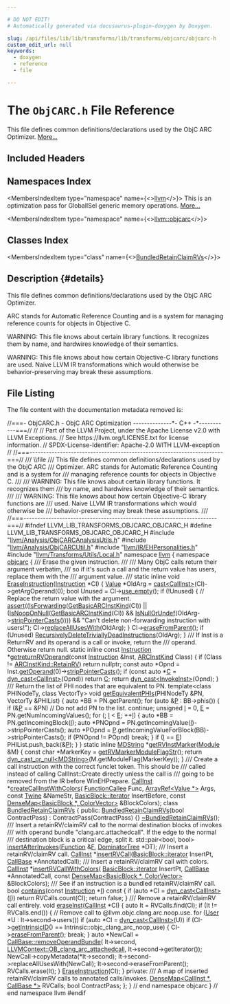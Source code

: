 ```yaml
---

# DO NOT EDIT!
# Automatically generated via docusaurus-plugin-doxygen by Doxygen.

slug: /api/files/lib/lib/transforms/lib/transforms/objcarc/objcarc-h
custom_edit_url: null
keywords:
  - doxygen
  - reference
  - file

---
```





# The `ObjCARC.h` File Reference

<DoxygenPage pluginConfig={pluginConfig}>

This file defines common definitions/declarations used by the ObjC ARC Optimizer. <a href="#details">More...</a>

## Included Headers

<IncludesList>
<IncludesListItem
  filePath="llvm/Analysis/ObjCARCAnalysisUtils.h"
  permalink="/docs/api/files/include/include/llvm/include/llvm/analysis/objcarcanalysisutils-h"
  isLocal="true" />
<IncludesListItem
  filePath="llvm/Analysis/ObjCARCUtil.h"
  permalink="/docs/api/files/include/include/llvm/include/llvm/analysis/objcarcutil-h"
  isLocal="true" />
<IncludesListItem
  filePath="llvm/IR/EHPersonalities.h"
  permalink="/docs/api/files/include/include/llvm/include/llvm/ir/ehpersonalities-h"
  isLocal="true" />
<IncludesListItem
  filePath="llvm/Transforms/Utils/Local.h"
  permalink="/docs/api/files/include/include/llvm/include/llvm/transforms/include/llvm/transforms/utils/local-h"
  isLocal="true" />
</IncludesList>

## Namespaces Index

<MembersIndex>

<MembersIndexItem
  type="namespace"
  name={<><a href="/docs/api/namespaces/llvm">llvm</a></>}>
This is an optimization pass for GlobalISel generic memory operations. <a href="/docs/api/namespaces/llvm/#details">More...</a>
</MembersIndexItem>

<MembersIndexItem
  type="namespace"
  name={<><a href="/docs/api/namespaces/llvm/objcarc">llvm::objcarc</a></>}>
</MembersIndexItem>

</MembersIndex>

## Classes Index

<MembersIndex>

<MembersIndexItem
  type="class"
  name={<><a href="/docs/api/classes/llvm/objcarc/bundledretainclaimrvs">BundledRetainClaimRVs</a></>}>
</MembersIndexItem>

</MembersIndex>

## Description {#details}

This file defines common definitions/declarations used by the ObjC ARC Optimizer.

ARC stands for Automatic Reference Counting and is a system for managing reference counts for objects in Objective C.

WARNING: This file knows about certain library functions. It recognizes them by name, and hardwires knowledge of their semantics.

WARNING: This file knows about how certain Objective-C library functions are used. Naive LLVM IR transformations which would otherwise be behavior-preserving may break these assumptions.

## File Listing

The file content with the documentation metadata removed is:

<ProgramListing>

<Link id="l00001" /><CodeLine lineNumber="1"><span class="doxyHighlightComment">//===- ObjCARC.h - ObjC ARC Optimization --------------&#42;- C++ -&#42;-----------===//</span></CodeLine>
<Link id="l00002" /><CodeLine lineNumber="2"><span class="doxyHighlightComment">//</span></CodeLine>
<Link id="l00003" /><CodeLine lineNumber="3"><span class="doxyHighlightComment">// Part of the LLVM Project, under the Apache License v2.0 with LLVM Exceptions.</span></CodeLine>
<Link id="l00004" /><CodeLine lineNumber="4"><span class="doxyHighlightComment">// See https://llvm.org/LICENSE.txt for license information.</span></CodeLine>
<Link id="l00005" /><CodeLine lineNumber="5"><span class="doxyHighlightComment">// SPDX-License-Identifier: Apache-2.0 WITH LLVM-exception</span></CodeLine>
<Link id="l00006" /><CodeLine lineNumber="6"><span class="doxyHighlightComment">//</span></CodeLine>
<Link id="l00007" /><CodeLine lineNumber="7"><span class="doxyHighlightComment">//===----------------------------------------------------------------------===//</span></CodeLine>
<Link id="l00008" /><CodeLine lineNumber="8"><span class="doxyHighlightComment">/// \\file</span></CodeLine>
<Link id="l00009" /><CodeLine lineNumber="9"><span class="doxyHighlightComment">/// This file defines common definitions/declarations used by the ObjC ARC</span></CodeLine>
<Link id="l00010" /><CodeLine lineNumber="10"><span class="doxyHighlightComment">/// Optimizer. ARC stands for Automatic Reference Counting and is a system for</span></CodeLine>
<Link id="l00011" /><CodeLine lineNumber="11"><span class="doxyHighlightComment">/// managing reference counts for objects in Objective C.</span></CodeLine>
<Link id="l00012" /><CodeLine lineNumber="12"><span class="doxyHighlightComment">///</span></CodeLine>
<Link id="l00013" /><CodeLine lineNumber="13"><span class="doxyHighlightComment">/// WARNING: This file knows about certain library functions. It recognizes them</span></CodeLine>
<Link id="l00014" /><CodeLine lineNumber="14"><span class="doxyHighlightComment">/// by name, and hardwires knowledge of their semantics.</span></CodeLine>
<Link id="l00015" /><CodeLine lineNumber="15"><span class="doxyHighlightComment">///</span></CodeLine>
<Link id="l00016" /><CodeLine lineNumber="16"><span class="doxyHighlightComment">/// WARNING: This file knows about how certain Objective-C library functions are</span></CodeLine>
<Link id="l00017" /><CodeLine lineNumber="17"><span class="doxyHighlightComment">/// used. Naive LLVM IR transformations which would otherwise be</span></CodeLine>
<Link id="l00018" /><CodeLine lineNumber="18"><span class="doxyHighlightComment">/// behavior-preserving may break these assumptions.</span></CodeLine>
<Link id="l00019" /><CodeLine lineNumber="19"><span class="doxyHighlightComment">///</span></CodeLine>
<Link id="l00020" /><CodeLine lineNumber="20"><span class="doxyHighlightComment">//===----------------------------------------------------------------------===//</span></CodeLine>
<Link id="l00021" /><CodeLine lineNumber="21"></CodeLine>
<Link id="l00022" /><CodeLine lineNumber="22"><span class="doxyHighlightPreprocessor">#ifndef LLVM&#95;LIB&#95;TRANSFORMS&#95;OBJCARC&#95;OBJCARC&#95;H</span></CodeLine>
<Link id="l00023" /><CodeLine lineNumber="23"><span class="doxyHighlightPreprocessor">#define LLVM&#95;LIB&#95;TRANSFORMS&#95;OBJCARC&#95;OBJCARC&#95;H</span></CodeLine>
<Link id="l00024" /><CodeLine lineNumber="24"></CodeLine>
<Link id="l00025" /><CodeLine lineNumber="25"><span class="doxyHighlightPreprocessor">#include &quot;<a href="/docs/api/files/include/include/llvm/include/llvm/analysis/objcarcanalysisutils-h">llvm/Analysis/ObjCARCAnalysisUtils.h</a>&quot;</span></CodeLine>
<Link id="l00026" /><CodeLine lineNumber="26"><span class="doxyHighlightPreprocessor">#include &quot;<a href="/docs/api/files/include/include/llvm/include/llvm/analysis/objcarcutil-h">llvm/Analysis/ObjCARCUtil.h</a>&quot;</span></CodeLine>
<Link id="l00027" /><CodeLine lineNumber="27"><span class="doxyHighlightPreprocessor">#include &quot;<a href="/docs/api/files/include/include/llvm/include/llvm/ir/ehpersonalities-h">llvm/IR/EHPersonalities.h</a>&quot;</span></CodeLine>
<Link id="l00028" /><CodeLine lineNumber="28"><span class="doxyHighlightPreprocessor">#include &quot;<a href="/docs/api/files/include/include/llvm/include/llvm/transforms/include/llvm/transforms/utils/local-h">llvm/Transforms/Utils/Local.h</a>&quot;</span></CodeLine>
<Link id="l00029" /><CodeLine lineNumber="29"></CodeLine>
<Link id="l00030" /><CodeLine lineNumber="30"><span class="doxyHighlightKeyword">namespace </span><span class="doxyHighlight"><a href="/docs/api/namespaces/llvm">llvm</a> &#123;</span></CodeLine>
<Link id="l00031" /><CodeLine lineNumber="31"><span class="doxyHighlightKeyword">namespace </span><span class="doxyHighlight"><a href="/docs/api/namespaces/llvm/objcarc">objcarc</a> &#123;</span></CodeLine>
<Link id="l00032" /><CodeLine lineNumber="32"></CodeLine>
<Link id="l00033" /><CodeLine lineNumber="33"><span class="doxyHighlightComment">/// Erase the given instruction.</span></CodeLine>
<Link id="l00034" /><CodeLine lineNumber="34"><span class="doxyHighlightComment">///</span></CodeLine>
<Link id="l00035" /><CodeLine lineNumber="35"><span class="doxyHighlightComment">/// Many ObjC calls return their argument verbatim,</span></CodeLine>
<Link id="l00036" /><CodeLine lineNumber="36"><span class="doxyHighlightComment">/// so if it&#39;s such a call and the return value has users, replace them with the</span></CodeLine>
<Link id="l00037" /><CodeLine lineNumber="37"><span class="doxyHighlightComment">/// argument value.</span></CodeLine>
<Link id="l00038" /><CodeLine lineNumber="38"><span class="doxyHighlightComment">///</span></CodeLine>
<Link id="l00039" /><CodeLine lineNumber="39" lineLink="/docs/api/namespaces/llvm/objcarc/#af4e05bf48a81b884e707efa650560fbf"><span class="doxyHighlightKeyword">static</span><span class="doxyHighlight"> </span><span class="doxyHighlightKeyword">inline</span><span class="doxyHighlight"> </span><span class="doxyHighlightKeywordType">void</span><span class="doxyHighlight"> <a href="/docs/api/namespaces/llvm/objcarc/#af4e05bf48a81b884e707efa650560fbf">EraseInstruction</a>(<a href="/docs/api/classes/llvm/instruction">Instruction</a> &#42;CI) &#123;</span></CodeLine>
<Link id="l00040" /><CodeLine lineNumber="40"><span class="doxyHighlight">  <a href="/docs/api/classes/llvm/value">Value</a> &#42;OldArg = <a href="/docs/api/namespaces/llvm/#ac4fc845f5ed92de63cd4474f128f5fc5">cast&lt;CallInst&gt;</a>(CI)-&gt;getArgOperand(0);</span></CodeLine>
<Link id="l00041" /><CodeLine lineNumber="41"></CodeLine>
<Link id="l00042" /><CodeLine lineNumber="42"><span class="doxyHighlight">  </span><span class="doxyHighlightKeywordType">bool</span><span class="doxyHighlight"> Unused = CI-&gt;<a href="/docs/api/classes/llvm/value/#a9d7de807ebdfe1819df3ff6cb0f16158">use&#95;empty</a>();</span></CodeLine>
<Link id="l00043" /><CodeLine lineNumber="43"></CodeLine>
<Link id="l00044" /><CodeLine lineNumber="44"><span class="doxyHighlight">  </span><span class="doxyHighlightKeywordFlow">if</span><span class="doxyHighlight"> (!Unused) &#123;</span></CodeLine>
<Link id="l00045" /><CodeLine lineNumber="45"><span class="doxyHighlight">    </span><span class="doxyHighlightComment">// Replace the return value with the argument.</span></CodeLine>
<Link id="l00046" /><CodeLine lineNumber="46"><span class="doxyHighlight">    <a href="/docs/api/files/lib/lib/target/lib/target/amdgpu/silowercontrolflow-cpp/#a4868c5d81c5ccc98c47aeab6244346a0">assert</a>((<a href="/docs/api/namespaces/llvm/objcarc/#a7137a432b1d5406783f79dd29fc591fb">IsForwarding</a>(<a href="/docs/api/namespaces/llvm/objcarc/#a86cdbdf3773be3c67bc193b473b75708">GetBasicARCInstKind</a>(CI)) ||</span></CodeLine>
<Link id="l00047" /><CodeLine lineNumber="47"><span class="doxyHighlight">            (<a href="/docs/api/namespaces/llvm/objcarc/#adbe453c6ce7ea8e13eb18939197edeaf">IsNoopOnNull</a>(<a href="/docs/api/namespaces/llvm/objcarc/#a86cdbdf3773be3c67bc193b473b75708">GetBasicARCInstKind</a>(CI)) &amp;&amp;</span></CodeLine>
<Link id="l00048" /><CodeLine lineNumber="48"><span class="doxyHighlight">             <a href="/docs/api/namespaces/llvm/objcarc/#a4097309046dda09214babc993d35c679">IsNullOrUndef</a>(OldArg-&gt;<a href="/docs/api/classes/llvm/value/#a966eb231e7d4e572874d2cb49b18faea">stripPointerCasts</a>()))) &amp;&amp;</span></CodeLine>
<Link id="l00049" /><CodeLine lineNumber="49"><span class="doxyHighlight">           </span><span class="doxyHighlightStringLiteral">&quot;Can&#39;t delete non-forwarding instruction with users!&quot;</span><span class="doxyHighlight">);</span></CodeLine>
<Link id="l00050" /><CodeLine lineNumber="50"><span class="doxyHighlight">    CI-&gt;<a href="/docs/api/classes/llvm/value/#a3ab5fc45117b450e8bb04e564cb6e5f2">replaceAllUsesWith</a>(OldArg);</span></CodeLine>
<Link id="l00051" /><CodeLine lineNumber="51"><span class="doxyHighlight">  &#125;</span></CodeLine>
<Link id="l00052" /><CodeLine lineNumber="52"></CodeLine>
<Link id="l00053" /><CodeLine lineNumber="53"><span class="doxyHighlight">  CI-&gt;<a href="/docs/api/classes/llvm/instruction/#a601ee49a4c4e0babf29bd1cf09036570">eraseFromParent</a>();</span></CodeLine>
<Link id="l00054" /><CodeLine lineNumber="54"></CodeLine>
<Link id="l00055" /><CodeLine lineNumber="55"><span class="doxyHighlight">  </span><span class="doxyHighlightKeywordFlow">if</span><span class="doxyHighlight"> (Unused)</span></CodeLine>
<Link id="l00056" /><CodeLine lineNumber="56"><span class="doxyHighlight">    <a href="/docs/api/namespaces/llvm/#a1106b8a15061e8494873e10bb8a364e5">RecursivelyDeleteTriviallyDeadInstructions</a>(OldArg);</span></CodeLine>
<Link id="l00057" /><CodeLine lineNumber="57"><span class="doxyHighlight">&#125;</span></CodeLine>
<Link id="l00058" /><CodeLine lineNumber="58"></CodeLine>
<Link id="l00059" /><CodeLine lineNumber="59"><span class="doxyHighlightComment">/// If Inst is a ReturnRV and its operand is a call or invoke, return the</span></CodeLine>
<Link id="l00060" /><CodeLine lineNumber="60"><span class="doxyHighlightComment">/// operand. Otherwise return null.</span></CodeLine>
<Link id="l00061" /><CodeLine lineNumber="61" lineLink="/docs/api/namespaces/llvm/objcarc/#a14c7178bc4d56dc8482dbb51fa6979b8"><span class="doxyHighlightKeyword">static</span><span class="doxyHighlight"> </span><span class="doxyHighlightKeyword">inline</span><span class="doxyHighlight"> </span><span class="doxyHighlightKeyword">const</span><span class="doxyHighlight"> <a href="/docs/api/classes/llvm/instruction">Instruction</a> &#42;<a href="/docs/api/namespaces/llvm/objcarc/#a14c7178bc4d56dc8482dbb51fa6979b8">getreturnRVOperand</a>(</span><span class="doxyHighlightKeyword">const</span><span class="doxyHighlight"> <a href="/docs/api/classes/llvm/instruction">Instruction</a> &amp;Inst,</span></CodeLine>
<Link id="l00062" /><CodeLine lineNumber="62"><span class="doxyHighlight">                                                    <a href="/docs/api/namespaces/llvm/objcarc/#a494b44abeacdfac8bb26d3203571d1c2">ARCInstKind</a> Class) &#123;</span></CodeLine>
<Link id="l00063" /><CodeLine lineNumber="63"><span class="doxyHighlight">  </span><span class="doxyHighlightKeywordFlow">if</span><span class="doxyHighlight"> (Class != <a href="/docs/api/namespaces/llvm/objcarc/#a494b44abeacdfac8bb26d3203571d1c2aa1226b5450384ce6ea5ed47c317303ee">ARCInstKind::RetainRV</a>)</span></CodeLine>
<Link id="l00064" /><CodeLine lineNumber="64"><span class="doxyHighlight">    </span><span class="doxyHighlightKeywordFlow">return</span><span class="doxyHighlight"> </span><span class="doxyHighlightKeyword">nullptr</span><span class="doxyHighlight">;</span></CodeLine>
<Link id="l00065" /><CodeLine lineNumber="65"></CodeLine>
<Link id="l00066" /><CodeLine lineNumber="66"><span class="doxyHighlight">  </span><span class="doxyHighlightKeyword">const</span><span class="doxyHighlight"> </span><span class="doxyHighlightKeyword">auto</span><span class="doxyHighlight"> &#42;Opnd = Inst.<a href="/docs/api/classes/llvm/user/#aa0a2cb1582d1cec317bd205085469ca1">getOperand</a>(0)-&gt;<a href="/docs/api/classes/llvm/value/#a966eb231e7d4e572874d2cb49b18faea">stripPointerCasts</a>();</span></CodeLine>
<Link id="l00067" /><CodeLine lineNumber="67"><span class="doxyHighlight">  </span><span class="doxyHighlightKeywordFlow">if</span><span class="doxyHighlight"> (</span><span class="doxyHighlightKeyword">const</span><span class="doxyHighlight"> </span><span class="doxyHighlightKeyword">auto</span><span class="doxyHighlight"> &#42;<a href="/docs/api/namespaces/llvm/callingconv/#ac6aa1387c4375260e2468eb5a77fdb4cafd841a49aec1539bc88abc8ff9e170fb">C</a> = <a href="/docs/api/namespaces/llvm/#a22eeee01734061ac1b31ccd994c49eef">dyn&#95;cast&lt;CallInst&gt;</a>(Opnd))</span></CodeLine>
<Link id="l00068" /><CodeLine lineNumber="68"><span class="doxyHighlight">    </span><span class="doxyHighlightKeywordFlow">return</span><span class="doxyHighlight"> <a href="/docs/api/namespaces/llvm/callingconv/#ac6aa1387c4375260e2468eb5a77fdb4cafd841a49aec1539bc88abc8ff9e170fb">C</a>;</span></CodeLine>
<Link id="l00069" /><CodeLine lineNumber="69"><span class="doxyHighlight">  </span><span class="doxyHighlightKeywordFlow">return</span><span class="doxyHighlight"> <a href="/docs/api/namespaces/llvm/#a22eeee01734061ac1b31ccd994c49eef">dyn&#95;cast&lt;InvokeInst&gt;</a>(Opnd);</span></CodeLine>
<Link id="l00070" /><CodeLine lineNumber="70"><span class="doxyHighlight">&#125;</span></CodeLine>
<Link id="l00071" /><CodeLine lineNumber="71"></CodeLine>
<Link id="l00072" /><CodeLine lineNumber="72"><span class="doxyHighlightComment">/// Return the list of PHI nodes that are equivalent to PN.</span></CodeLine>
<Link id="l00073" /><CodeLine lineNumber="73"><span class="doxyHighlightKeyword">template</span><span class="doxyHighlight">&lt;</span><span class="doxyHighlightKeyword">class</span><span class="doxyHighlight"> PHINodeTy, </span><span class="doxyHighlightKeyword">class</span><span class="doxyHighlight"> VectorTy&gt;</span></CodeLine>
<Link id="l00074" /><CodeLine lineNumber="74" lineLink="/docs/api/namespaces/llvm/objcarc/#a7110df32902106ee880a19371b45d763"><span class="doxyHighlightKeywordType">void</span><span class="doxyHighlight"> <a href="/docs/api/namespaces/llvm/objcarc/#a7110df32902106ee880a19371b45d763">getEquivalentPHIs</a>(PHINodeTy &amp;PN, VectorTy &amp;PHIList) &#123;</span></CodeLine>
<Link id="l00075" /><CodeLine lineNumber="75"><span class="doxyHighlight">  </span><span class="doxyHighlightKeyword">auto</span><span class="doxyHighlight"> &#42;BB = PN.getParent();</span></CodeLine>
<Link id="l00076" /><CodeLine lineNumber="76"><span class="doxyHighlight">  </span><span class="doxyHighlightKeywordFlow">for</span><span class="doxyHighlight"> (</span><span class="doxyHighlightKeyword">auto</span><span class="doxyHighlight"> &amp;<a href="/docs/api/files/lib/lib/option/option-cpp/#a04665169063c8ca1f2ea96c27fc7c2b2">P</a> : BB-&gt;phis()) &#123;</span></CodeLine>
<Link id="l00077" /><CodeLine lineNumber="77"><span class="doxyHighlight">    </span><span class="doxyHighlightKeywordFlow">if</span><span class="doxyHighlight"> (&amp;<a href="/docs/api/files/lib/lib/option/option-cpp/#a04665169063c8ca1f2ea96c27fc7c2b2">P</a> == &amp;PN) </span><span class="doxyHighlightComment">// Do not add PN to the list.</span></CodeLine>
<Link id="l00078" /><CodeLine lineNumber="78"><span class="doxyHighlight">      </span><span class="doxyHighlightKeywordFlow">continue</span><span class="doxyHighlight">;</span></CodeLine>
<Link id="l00079" /><CodeLine lineNumber="79"><span class="doxyHighlight">    </span><span class="doxyHighlightKeywordType">unsigned</span><span class="doxyHighlight"> <a href="/docs/api/files/lib/lib/support/md5-cpp/#ac0eafdc9ee161b71e7af98af736952fd">I</a> = 0, <a href="/docs/api/files/lib/lib/ir/builtingcs-cpp/#abb2b3a60ccc38a28239e19a1646e0c8a">E</a> = PN.getNumIncomingValues();</span></CodeLine>
<Link id="l00080" /><CodeLine lineNumber="80"><span class="doxyHighlight">    </span><span class="doxyHighlightKeywordFlow">for</span><span class="doxyHighlight"> (; <a href="/docs/api/files/lib/lib/support/md5-cpp/#ac0eafdc9ee161b71e7af98af736952fd">I</a> &lt; <a href="/docs/api/files/lib/lib/ir/builtingcs-cpp/#abb2b3a60ccc38a28239e19a1646e0c8a">E</a>; ++<a href="/docs/api/files/lib/lib/support/md5-cpp/#ac0eafdc9ee161b71e7af98af736952fd">I</a>) &#123;</span></CodeLine>
<Link id="l00081" /><CodeLine lineNumber="81"><span class="doxyHighlight">      </span><span class="doxyHighlightKeyword">auto</span><span class="doxyHighlight"> &#42;BB = PN.getIncomingBlock(<a href="/docs/api/files/lib/lib/support/md5-cpp/#ac0eafdc9ee161b71e7af98af736952fd">I</a>);</span></CodeLine>
<Link id="l00082" /><CodeLine lineNumber="82"><span class="doxyHighlight">      </span><span class="doxyHighlightKeyword">auto</span><span class="doxyHighlight"> &#42;PNOpnd = PN.getIncomingValue(<a href="/docs/api/files/lib/lib/support/md5-cpp/#ac0eafdc9ee161b71e7af98af736952fd">I</a>)-&gt;stripPointerCasts();</span></CodeLine>
<Link id="l00083" /><CodeLine lineNumber="83"><span class="doxyHighlight">      </span><span class="doxyHighlightKeyword">auto</span><span class="doxyHighlight"> &#42;POpnd = <a href="/docs/api/files/lib/lib/option/option-cpp/#a04665169063c8ca1f2ea96c27fc7c2b2">P</a>.getIncomingValueForBlock(BB)-&gt;stripPointerCasts();</span></CodeLine>
<Link id="l00084" /><CodeLine lineNumber="84"><span class="doxyHighlight">      </span><span class="doxyHighlightKeywordFlow">if</span><span class="doxyHighlight"> (PNOpnd != POpnd)</span></CodeLine>
<Link id="l00085" /><CodeLine lineNumber="85"><span class="doxyHighlight">        </span><span class="doxyHighlightKeywordFlow">break</span><span class="doxyHighlight">;</span></CodeLine>
<Link id="l00086" /><CodeLine lineNumber="86"><span class="doxyHighlight">    &#125;</span></CodeLine>
<Link id="l00087" /><CodeLine lineNumber="87"><span class="doxyHighlight">    </span><span class="doxyHighlightKeywordFlow">if</span><span class="doxyHighlight"> (<a href="/docs/api/files/lib/lib/support/md5-cpp/#ac0eafdc9ee161b71e7af98af736952fd">I</a> == <a href="/docs/api/files/lib/lib/ir/builtingcs-cpp/#abb2b3a60ccc38a28239e19a1646e0c8a">E</a>)</span></CodeLine>
<Link id="l00088" /><CodeLine lineNumber="88"><span class="doxyHighlight">      PHIList.push&#95;back(&amp;<a href="/docs/api/files/lib/lib/option/option-cpp/#a04665169063c8ca1f2ea96c27fc7c2b2">P</a>);</span></CodeLine>
<Link id="l00089" /><CodeLine lineNumber="89"><span class="doxyHighlight">  &#125;</span></CodeLine>
<Link id="l00090" /><CodeLine lineNumber="90"><span class="doxyHighlight">&#125;</span></CodeLine>
<Link id="l00091" /><CodeLine lineNumber="91"></CodeLine>
<Link id="l00092" /><CodeLine lineNumber="92" lineLink="/docs/api/namespaces/llvm/objcarc/#ae66979a0bd797acd1ecb566a721fd73a"><span class="doxyHighlightKeyword">static</span><span class="doxyHighlight"> </span><span class="doxyHighlightKeyword">inline</span><span class="doxyHighlight"> <a href="/docs/api/classes/llvm/mdstring">MDString</a> &#42;<a href="/docs/api/namespaces/llvm/objcarc/#ae66979a0bd797acd1ecb566a721fd73a">getRVInstMarker</a>(<a href="/docs/api/classes/llvm/module">Module</a> &amp;M) &#123;</span></CodeLine>
<Link id="l00093" /><CodeLine lineNumber="93"><span class="doxyHighlight">  </span><span class="doxyHighlightKeyword">const</span><span class="doxyHighlight"> </span><span class="doxyHighlightKeywordType">char</span><span class="doxyHighlight"> &#42;MarkerKey = <a href="/docs/api/namespaces/llvm/objcarc/#a1e9ac802c217b6e01d1ae6695ee0a27f">getRVMarkerModuleFlagStr</a>();</span></CodeLine>
<Link id="l00094" /><CodeLine lineNumber="94"><span class="doxyHighlight">  </span><span class="doxyHighlightKeywordFlow">return</span><span class="doxyHighlight"> <a href="/docs/api/namespaces/llvm/#a5f6182886dc2f96c204299e92c1565d5">dyn&#95;cast&#95;or&#95;null&lt;MDString&gt;</a>(M.getModuleFlag(MarkerKey));</span></CodeLine>
<Link id="l00095" /><CodeLine lineNumber="95"><span class="doxyHighlight">&#125;</span></CodeLine>
<Link id="l00096" /><CodeLine lineNumber="96"></CodeLine>
<Link id="l00097" /><CodeLine lineNumber="97"><span class="doxyHighlightComment">/// Create a call instruction with the correct funclet token. This should be</span></CodeLine>
<Link id="l00098" /><CodeLine lineNumber="98"><span class="doxyHighlightComment">/// called instead of calling CallInst::Create directly unless the call is</span></CodeLine>
<Link id="l00099" /><CodeLine lineNumber="99"><span class="doxyHighlightComment">/// going to be removed from the IR before WinEHPrepare.</span></CodeLine>
<Link id="l00100" /><CodeLine lineNumber="100"><span class="doxyHighlight"><a href="/docs/api/classes/llvm/callinst">CallInst</a> &#42;<a href="/docs/api/namespaces/llvm/objcarc/#a6be998a03774a37c14d7077897b53bc9">createCallInstWithColors</a>(</span></CodeLine>
<Link id="l00101" /><CodeLine lineNumber="101"><span class="doxyHighlight">    <a href="/docs/api/classes/llvm/functioncallee">FunctionCallee</a> Func, <a href="/docs/api/classes/llvm/arrayref">ArrayRef&lt;Value &#42;&gt;</a> Args, </span><span class="doxyHighlightKeyword">const</span><span class="doxyHighlight"> <a href="/docs/api/classes/llvm/twine">Twine</a> &amp;NameStr,</span></CodeLine>
<Link id="l00102" /><CodeLine lineNumber="102"><span class="doxyHighlight">    <a href="/docs/api/classes/llvm/basicblock/#a98c0a84a5dfa8bce341c829709f171e5">BasicBlock::iterator</a> InsertBefore,</span></CodeLine>
<Link id="l00103" /><CodeLine lineNumber="103"><span class="doxyHighlight">    </span><span class="doxyHighlightKeyword">const</span><span class="doxyHighlight"> <a href="/docs/api/classes/llvm/densemap">DenseMap&lt;BasicBlock &#42;, ColorVector&gt;</a> &amp;BlockColors);</span></CodeLine>
<Link id="l00104" /><CodeLine lineNumber="104"></CodeLine>
<Link id="l00105" /><CodeLine lineNumber="105" lineLink="/docs/api/classes/llvm/objcarc/bundledretainclaimrvs"><span class="doxyHighlightKeyword">class </span><span class="doxyHighlight"><a href="/docs/api/classes/llvm/objcarc/bundledretainclaimrvs/#adbd129bf38f210aa4cd4fd8f88a2c6ff">BundledRetainClaimRVs</a> &#123;</span></CodeLine>
<Link id="l00106" /><CodeLine lineNumber="106"><span class="doxyHighlightKeyword">public</span><span class="doxyHighlight">:</span></CodeLine>
<Link id="l00107" /><CodeLine lineNumber="107" lineLink="/docs/api/classes/llvm/objcarc/bundledretainclaimrvs/#adbd129bf38f210aa4cd4fd8f88a2c6ff"><span class="doxyHighlight">  <a href="/docs/api/classes/llvm/objcarc/bundledretainclaimrvs/#adbd129bf38f210aa4cd4fd8f88a2c6ff">BundledRetainClaimRVs</a>(</span><span class="doxyHighlightKeywordType">bool</span><span class="doxyHighlight"> ContractPass) : ContractPass(ContractPass) &#123;&#125;</span></CodeLine>
<Link id="l00108" /><CodeLine lineNumber="108"><span class="doxyHighlight">  <a href="/docs/api/classes/llvm/objcarc/bundledretainclaimrvs/#af0f65b06080f99f68ed35a34fd759cf2">~BundledRetainClaimRVs</a>();</span></CodeLine>
<Link id="l00109" /><CodeLine lineNumber="109"></CodeLine>
<Link id="l00110" /><CodeLine lineNumber="110"><span class="doxyHighlightComment">  /// Insert a retainRV/claimRV call to the normal destination blocks of invokes</span></CodeLine>
<Link id="l00111" /><CodeLine lineNumber="111"><span class="doxyHighlightComment">  /// with operand bundle &quot;clang.arc.attachedcall&quot;. If the edge to the normal</span></CodeLine>
<Link id="l00112" /><CodeLine lineNumber="112"><span class="doxyHighlightComment">  /// destination block is a critical edge, split it.</span></CodeLine>
<Link id="l00113" /><CodeLine lineNumber="113"><span class="doxyHighlight">  std::pair&lt;bool, bool&gt; <a href="/docs/api/classes/llvm/objcarc/bundledretainclaimrvs/#a8fdb3ab3875b4306157d47d84e972405">insertAfterInvokes</a>(<a href="/docs/api/classes/llvm/function">Function</a> &amp;<a href="/docs/api/files/lib/lib/support/md5-cpp/#a96d73bbd7af15cb1fc38c3f4a3bd82e9">F</a>, <a href="/docs/api/classes/llvm/dominatortree">DominatorTree</a> &#42;DT);</span></CodeLine>
<Link id="l00114" /><CodeLine lineNumber="114"></CodeLine>
<Link id="l00115" /><CodeLine lineNumber="115"><span class="doxyHighlightComment">  /// Insert a retainRV/claimRV call.</span></CodeLine>
<Link id="l00116" /><CodeLine lineNumber="116"><span class="doxyHighlight">  <a href="/docs/api/classes/llvm/callinst">CallInst</a> &#42;<a href="/docs/api/classes/llvm/objcarc/bundledretainclaimrvs/#ac38ccd8095fd94c6ed2cd2bd5b52082a">insertRVCall</a>(<a href="/docs/api/classes/llvm/basicblock/#a98c0a84a5dfa8bce341c829709f171e5">BasicBlock::iterator</a> InsertPt,</span></CodeLine>
<Link id="l00117" /><CodeLine lineNumber="117"><span class="doxyHighlight">                         <a href="/docs/api/classes/llvm/callbase">CallBase</a> &#42;AnnotatedCall);</span></CodeLine>
<Link id="l00118" /><CodeLine lineNumber="118"></CodeLine>
<Link id="l00119" /><CodeLine lineNumber="119"><span class="doxyHighlightComment">  /// Insert a retainRV/claimRV call with colors.</span></CodeLine>
<Link id="l00120" /><CodeLine lineNumber="120"><span class="doxyHighlight">  <a href="/docs/api/classes/llvm/callinst">CallInst</a> &#42;<a href="/docs/api/classes/llvm/objcarc/bundledretainclaimrvs/#af05a8bebb48f20e6824a961af831314c">insertRVCallWithColors</a>(</span></CodeLine>
<Link id="l00121" /><CodeLine lineNumber="121"><span class="doxyHighlight">      <a href="/docs/api/classes/llvm/basicblock/#a98c0a84a5dfa8bce341c829709f171e5">BasicBlock::iterator</a> InsertPt, <a href="/docs/api/classes/llvm/callbase">CallBase</a> &#42;AnnotatedCall,</span></CodeLine>
<Link id="l00122" /><CodeLine lineNumber="122"><span class="doxyHighlight">      </span><span class="doxyHighlightKeyword">const</span><span class="doxyHighlight"> <a href="/docs/api/classes/llvm/densemap">DenseMap&lt;BasicBlock &#42;, ColorVector&gt;</a> &amp;BlockColors);</span></CodeLine>
<Link id="l00123" /><CodeLine lineNumber="123"></CodeLine>
<Link id="l00124" /><CodeLine lineNumber="124"><span class="doxyHighlightComment">  /// See if an instruction is a bundled retainRV/claimRV call.</span></CodeLine>
<Link id="l00125" /><CodeLine lineNumber="125" lineLink="/docs/api/classes/llvm/objcarc/bundledretainclaimrvs/#a2a3a24ed0274c01b34ef418b446bbfd8"><span class="doxyHighlight">  </span><span class="doxyHighlightKeywordType">bool</span><span class="doxyHighlight"> <a href="/docs/api/classes/llvm/objcarc/bundledretainclaimrvs/#a2a3a24ed0274c01b34ef418b446bbfd8">contains</a>(</span><span class="doxyHighlightKeyword">const</span><span class="doxyHighlight"> <a href="/docs/api/classes/llvm/instruction">Instruction</a> &#42;<a href="/docs/api/files/lib/lib/support/md5-cpp/#ac0eafdc9ee161b71e7af98af736952fd">I</a>)</span><span class="doxyHighlightKeyword"> const </span><span class="doxyHighlight">&#123;</span></CodeLine>
<Link id="l00126" /><CodeLine lineNumber="126"><span class="doxyHighlight">    </span><span class="doxyHighlightKeywordFlow">if</span><span class="doxyHighlight"> (</span><span class="doxyHighlightKeyword">auto</span><span class="doxyHighlight"> &#42;CI = <a href="/docs/api/namespaces/llvm/#a22eeee01734061ac1b31ccd994c49eef">dyn&#95;cast&lt;CallInst&gt;</a>(<a href="/docs/api/files/lib/lib/support/md5-cpp/#ac0eafdc9ee161b71e7af98af736952fd">I</a>))</span></CodeLine>
<Link id="l00127" /><CodeLine lineNumber="127"><span class="doxyHighlight">      </span><span class="doxyHighlightKeywordFlow">return</span><span class="doxyHighlight"> RVCalls.count(CI);</span></CodeLine>
<Link id="l00128" /><CodeLine lineNumber="128"><span class="doxyHighlight">    </span><span class="doxyHighlightKeywordFlow">return</span><span class="doxyHighlight"> </span><span class="doxyHighlightKeyword">false</span><span class="doxyHighlight">;</span></CodeLine>
<Link id="l00129" /><CodeLine lineNumber="129"><span class="doxyHighlight">  &#125;</span></CodeLine>
<Link id="l00130" /><CodeLine lineNumber="130"></CodeLine>
<Link id="l00131" /><CodeLine lineNumber="131"><span class="doxyHighlightComment">  /// Remove a retainRV/claimRV call entirely.</span></CodeLine>
<Link id="l00132" /><CodeLine lineNumber="132" lineLink="/docs/api/classes/llvm/objcarc/bundledretainclaimrvs/#ad32a933965ba0059ff2a3a322cc8b40b"><span class="doxyHighlight">  </span><span class="doxyHighlightKeywordType">void</span><span class="doxyHighlight"> <a href="/docs/api/classes/llvm/objcarc/bundledretainclaimrvs/#ad32a933965ba0059ff2a3a322cc8b40b">eraseInst</a>(<a href="/docs/api/classes/llvm/callinst">CallInst</a> &#42;CI) &#123;</span></CodeLine>
<Link id="l00133" /><CodeLine lineNumber="133"><span class="doxyHighlight">    </span><span class="doxyHighlightKeyword">auto</span><span class="doxyHighlight"> It = RVCalls.find(CI);</span></CodeLine>
<Link id="l00134" /><CodeLine lineNumber="134"><span class="doxyHighlight">    </span><span class="doxyHighlightKeywordFlow">if</span><span class="doxyHighlight"> (It != RVCalls.end()) &#123;</span></CodeLine>
<Link id="l00135" /><CodeLine lineNumber="135"><span class="doxyHighlight">      </span><span class="doxyHighlightComment">// Remove call to @llvm.objc.clang.arc.noop.use.</span></CodeLine>
<Link id="l00136" /><CodeLine lineNumber="136"><span class="doxyHighlight">      </span><span class="doxyHighlightKeywordFlow">for</span><span class="doxyHighlight"> (<a href="/docs/api/namespaces/llvm/objcarc/#a494b44abeacdfac8bb26d3203571d1c2a8f9bfe9d1345237cb3b2b205864da075">User</a> &#42;U : It-&gt;second-&gt;users())</span></CodeLine>
<Link id="l00137" /><CodeLine lineNumber="137"><span class="doxyHighlight">        </span><span class="doxyHighlightKeywordFlow">if</span><span class="doxyHighlight"> (</span><span class="doxyHighlightKeyword">auto</span><span class="doxyHighlight"> &#42;CI = <a href="/docs/api/namespaces/llvm/#a22eeee01734061ac1b31ccd994c49eef">dyn&#95;cast&lt;CallInst&gt;</a>(U))</span></CodeLine>
<Link id="l00138" /><CodeLine lineNumber="138"><span class="doxyHighlight">          </span><span class="doxyHighlightKeywordFlow">if</span><span class="doxyHighlight"> (CI-&gt;<a href="/docs/api/classes/llvm/callbase/#ac62778065b99372cc62cf994b967e7e8">getIntrinsicID</a>() == Intrinsic::objc&#95;clang&#95;arc&#95;noop&#95;use) &#123;</span></CodeLine>
<Link id="l00139" /><CodeLine lineNumber="139"><span class="doxyHighlight">            CI-&gt;<a href="/docs/api/classes/llvm/instruction/#a601ee49a4c4e0babf29bd1cf09036570">eraseFromParent</a>();</span></CodeLine>
<Link id="l00140" /><CodeLine lineNumber="140"><span class="doxyHighlight">            </span><span class="doxyHighlightKeywordFlow">break</span><span class="doxyHighlight">;</span></CodeLine>
<Link id="l00141" /><CodeLine lineNumber="141"><span class="doxyHighlight">          &#125;</span></CodeLine>
<Link id="l00142" /><CodeLine lineNumber="142"></CodeLine>
<Link id="l00143" /><CodeLine lineNumber="143"><span class="doxyHighlight">      </span><span class="doxyHighlightKeyword">auto</span><span class="doxyHighlight"> &#42;NewCall = <a href="/docs/api/classes/llvm/callbase/#ad82786d29c116d0bf5131f654d51e681">CallBase::removeOperandBundle</a>(</span></CodeLine>
<Link id="l00144" /><CodeLine lineNumber="144"><span class="doxyHighlight">          It-&gt;second, <a href="/docs/api/classes/llvm/llvmcontext/#a44d727ac5fccf852bfb2bae3e06adc9ca6c03d5e52bbdefc8c392e3ed77c7d6a1">LLVMContext::OB&#95;clang&#95;arc&#95;attachedcall</a>,</span></CodeLine>
<Link id="l00145" /><CodeLine lineNumber="145"><span class="doxyHighlight">          It-&gt;second-&gt;getIterator());</span></CodeLine>
<Link id="l00146" /><CodeLine lineNumber="146"><span class="doxyHighlight">      NewCall-&gt;copyMetadata(&#42;It-&gt;second);</span></CodeLine>
<Link id="l00147" /><CodeLine lineNumber="147"><span class="doxyHighlight">      It-&gt;second-&gt;replaceAllUsesWith(NewCall);</span></CodeLine>
<Link id="l00148" /><CodeLine lineNumber="148"><span class="doxyHighlight">      It-&gt;second-&gt;eraseFromParent();</span></CodeLine>
<Link id="l00149" /><CodeLine lineNumber="149"><span class="doxyHighlight">      RVCalls.erase(It);</span></CodeLine>
<Link id="l00150" /><CodeLine lineNumber="150"><span class="doxyHighlight">    &#125;</span></CodeLine>
<Link id="l00151" /><CodeLine lineNumber="151"><span class="doxyHighlight">    <a href="/docs/api/namespaces/llvm/objcarc/#af4e05bf48a81b884e707efa650560fbf">EraseInstruction</a>(CI);</span></CodeLine>
<Link id="l00152" /><CodeLine lineNumber="152"><span class="doxyHighlight">  &#125;</span></CodeLine>
<Link id="l00153" /><CodeLine lineNumber="153"></CodeLine>
<Link id="l00154" /><CodeLine lineNumber="154"><span class="doxyHighlightKeyword">private</span><span class="doxyHighlight">:</span></CodeLine>
<Link id="l00155" /><CodeLine lineNumber="155"><span class="doxyHighlightComment">  /// A map of inserted retainRV/claimRV calls to annotated calls/invokes.</span></CodeLine>
<Link id="l00156" /><CodeLine lineNumber="156"><span class="doxyHighlight">  <a href="/docs/api/classes/llvm/densemap">DenseMap&lt;CallInst &#42;, CallBase &#42;&gt;</a> RVCalls;</span></CodeLine>
<Link id="l00157" /><CodeLine lineNumber="157"></CodeLine>
<Link id="l00158" /><CodeLine lineNumber="158"><span class="doxyHighlight">  </span><span class="doxyHighlightKeywordType">bool</span><span class="doxyHighlight"> ContractPass;</span></CodeLine>
<Link id="l00159" /><CodeLine lineNumber="159"><span class="doxyHighlight">&#125;;</span></CodeLine>
<Link id="l00160" /><CodeLine lineNumber="160"></CodeLine>
<Link id="l00161" /><CodeLine lineNumber="161"><span class="doxyHighlight">&#125; </span><span class="doxyHighlightComment">// end namespace objcarc</span></CodeLine>
<Link id="l00162" /><CodeLine lineNumber="162"><span class="doxyHighlight">&#125; </span><span class="doxyHighlightComment">// end namespace llvm</span></CodeLine>
<Link id="l00163" /><CodeLine lineNumber="163"></CodeLine>
<Link id="l00164" /><CodeLine lineNumber="164"><span class="doxyHighlightPreprocessor">#endif</span></CodeLine>

</ProgramListing>


</DoxygenPage>
